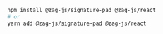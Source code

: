 ```bash
npm install @zag-js/signature-pad @zag-js/react
# or
yarn add @zag-js/signature-pad @zag-js/react
```
